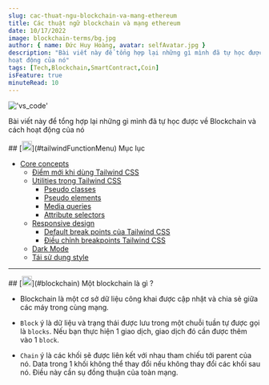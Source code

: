 ```yaml
---
slug: cac-thuat-ngu-blockchain-va-mang-ethereum
title: Các thuật ngữ blockchain và mạng ethereum
date: 10/17/2022
image: blockchain-terms/bg.jpg
author: { name: Đức Huy Hoàng, avatar: selfAvatar.jpg }
description: "Bài viết này để tổng hợp lại những gì mình đã tự học được về Blockchain và cách
hoạt động của nó"
tags: [Tech,Blockchain,SmartContract,Coin]
isFeature: true
minuteRead: 10
---
```


!['vs_code'](blockchain-terms/bg.jpg)

Bài viết này để tổng hợp lại những gì mình đã tự học được về Blockchain và cách
hoạt động của nó

<div id="tailwindFunctionMenu">
## [<img src="hashtag.svg" width="20px" height="20px"/>](#tailwindFunctionMenu) Mục lục

- [Core concepts](#tailwindFunctionIndex)
  - [Điểm mới khi dùng Tailwind CSS](#tailwindNew)
  - [Utilities trong Tailwind CSS](#tailwindUtilities)
    - [Pseudo classes](#tailwindUtilityPseudoClasses)
	- [Pseudo elements](#tailwindUtilityPseudoElements)
	- [Media queries](#tailwindUtilityMediaQuery)
	- [Attribute selectors](#tailwindUtilityAttributeSelector)
  - [Responsive design](#tailwindResponsive)	
    - [Default break points của Tailwind CSS](#tailwindResponsiveDefault)
    - [Điều chỉnh breakpoints Tailwind CSS](#tailwindResponsiveCustomizingConfig)
  - [Dark Mode](#tailwindDarkMode)
  - [Tái sử dụng style](#tailwindReusingStyles)

---
</div>

<article id="blockchain">
## [<img src="hashtag.svg" width="20px" height="20px"/>](#blockchain) Một blockchain là gì ?

- Blockchain là một cơ sở dữ liệu công khai được cập nhật và chia sẻ giữa các máy trong cùng mạng.

- ``Block`` ý là dữ liệu và trạng thái được lưu trong một chuỗi tuần tự được gọi là 
``blocks``. Nếu bạn thực hiện 1 giao dịch, giao dịch đó cần được thêm vào 1 ``block``.

- ``Chain`` ý là các khối sẽ được liên kết với nhau tham chiếu tới parent của nó. Data trong 1 khối
không thể thay đổi nếu không thay đổi các khối sau nó. Điều này cần sụ đồng thuận của toàn mạng.





</article>
